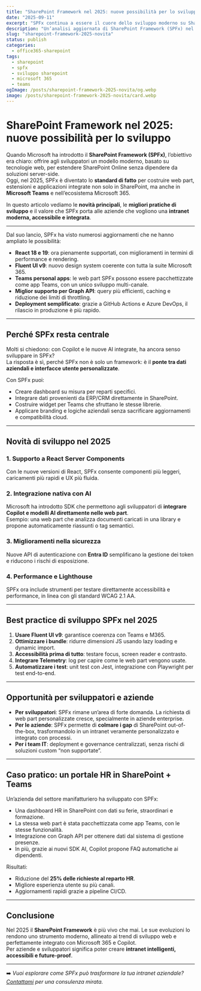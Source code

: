 ```yaml
---
title: "SharePoint Framework nel 2025: nuove possibilità per lo sviluppo"
date: "2025-09-11"
excerpt: "SPFx continua a essere il cuore dello sviluppo moderno su SharePoint Online. Ecco le ultime novità, le best practice e le opportunità per sviluppatori e aziende."
description: "Un’analisi aggiornata di SharePoint Framework (SPFx) nel 2025: nuove versioni, integrazione con Teams e Microsoft Graph, adozione di React 18/19 e Fluent UI v9. Consigli pratici per sviluppatori e IT manager."
slug: "sharepoint-framework-2025-novita"
status: publish
categories:
  - office365-sharepoint
tags:
  - sharepoint
  - spfx
  - sviluppo sharepoint
  - microsoft 365
  - teams
ogImage: /posts/sharepoint-framework-2025-novita/og.webp
image: /posts/sharepoint-framework-2025-novita/card.webp
---
```


# SharePoint Framework nel 2025: nuove possibilità per lo sviluppo

Quando Microsoft ha introdotto il **SharePoint Framework (SPFx)**, l’obiettivo era chiaro: offrire agli sviluppatori un modello moderno, basato su tecnologie web, per estendere SharePoint Online senza dipendere da soluzioni server-side.  
Oggi, nel 2025, SPFx è diventato lo **standard di fatto** per costruire web part, estensioni e applicazioni integrate non solo in SharePoint, ma anche in **Microsoft Teams** e nell’ecosistema Microsoft 365.

In questo articolo vediamo le **novità principali**, le **migliori pratiche di sviluppo** e il valore che SPFx porta alle aziende che vogliono una **intranet moderna, accessibile e integrata**.

---

Dal suo lancio, SPFx ha visto numerosi aggiornamenti che ne hanno ampliato le possibilità:

- **React 18 e 19**: ora pienamente supportati, con miglioramenti in termini di performance e rendering.  
- **Fluent UI v9**: nuovo design system coerente con tutta la suite Microsoft 365.  
- **Teams personal apps**: le web part SPFx possono essere pacchettizzate come app Teams, con un unico sviluppo multi-canale.  
- **Miglior supporto per Graph API**: query più efficienti, caching e riduzione dei limiti di throttling.  
- **Deployment semplificato**: grazie a GitHub Actions e Azure DevOps, il rilascio in produzione è più rapido.  

---

## Perché SPFx resta centrale

Molti si chiedono: con Copilot e le nuove AI integrate, ha ancora senso sviluppare in SPFx?  
La risposta è sì, perché SPFx non è solo un framework: è il **ponte tra dati aziendali e interfacce utente personalizzate**.

Con SPFx puoi:
- Creare dashboard su misura per reparti specifici.  
- Integrare dati provenienti da ERP/CRM direttamente in SharePoint.  
- Costruire widget per Teams che sfruttano le stesse librerie.  
- Applicare branding e logiche aziendali senza sacrificare aggiornamenti e compatibilità cloud.  

---

## Novità di sviluppo nel 2025

### 1. Supporto a React Server Components
Con le nuove versioni di React, SPFx consente componenti più leggeri, caricamenti più rapidi e UX più fluida.

### 2. Integrazione nativa con AI
Microsoft ha introdotto SDK che permettono agli sviluppatori di **integrare Copilot e modelli AI direttamente nelle web part**.  
Esempio: una web part che analizza documenti caricati in una library e propone automaticamente riassunti o tag semantici.

### 3. Miglioramenti nella sicurezza
Nuove API di autenticazione con **Entra ID** semplificano la gestione dei token e riducono i rischi di esposizione.

### 4. Performance e Lighthouse
SPFx ora include strumenti per testare direttamente accessibilità e performance, in linea con gli standard WCAG 2.1 AA.

---

## Best practice di sviluppo SPFx nel 2025

1. **Usare Fluent UI v9**: garantisce coerenza con Teams e M365.  
2. **Ottimizzare i bundle**: ridurre dimensioni JS usando lazy loading e dynamic import.  
3. **Accessibilità prima di tutto**: testare focus, screen reader e contrasto.  
4. **Integrare Telemetry**: log per capire come le web part vengono usate.  
5. **Automatizzare i test**: unit test con Jest, integrazione con Playwright per test end-to-end.  

---

## Opportunità per sviluppatori e aziende

- **Per sviluppatori**: SPFx rimane un’area di forte domanda. La richiesta di web part personalizzate cresce, specialmente in aziende enterprise.  
- **Per le aziende**: SPFx permette di **colmare i gap** di SharePoint out-of-the-box, trasformandolo in un intranet veramente personalizzato e integrato con processi.  
- **Per i team IT**: deployment e governance centralizzati, senza rischi di soluzioni custom “non supportate”.  

---

## Caso pratico: un portale HR in SharePoint + Teams

Un’azienda del settore manifatturiero ha sviluppato con SPFx:
- Una dashboard HR in SharePoint con dati su ferie, straordinari e formazione.  
- La stessa web part è stata pacchettizzata come app Teams, con le stesse funzionalità.  
- Integrazione con Graph API per ottenere dati dal sistema di gestione presenze.  
- In più, grazie ai nuovi SDK AI, Copilot propone FAQ automatiche ai dipendenti.  

Risultati:  
- Riduzione del **25% delle richieste al reparto HR**.  
- Migliore esperienza utente su più canali.  
- Aggiornamenti rapidi grazie a pipeline CI/CD.  

---

## Conclusione

Nel 2025 il **SharePoint Framework** è più vivo che mai. Le sue evoluzioni lo rendono uno strumento moderno, allineato ai trend di sviluppo web e perfettamente integrato con Microsoft 365 e Copilot.  
Per aziende e sviluppatori significa poter creare **intranet intelligenti, accessibili e future-proof**.

---

➡️ *Vuoi esplorare come SPFx può trasformare la tua intranet aziendale? [Contattami](/contact) per una consulenza mirata.*

